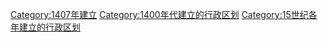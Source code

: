 {{Cat topic in year| topic=建立的行政区划|year=1407}}
[[Category:1407年建立|Category:1407年建立]]
[[Category:1400年代建立的行政区划|Category:1400年代建立的行政区划]]
[[Category:15世纪各年建立的行政区划|Category:15世纪各年建立的行政区划]]